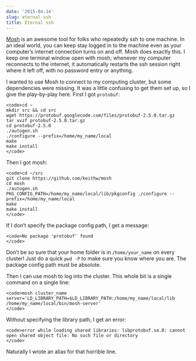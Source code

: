 ```yaml
---
date: '2015-04-14'
slug: eternal-ssh
title: Eternal ssh
---
```


[Mosh](https://mosh.mit.edu/) is an awesome tool for folks who repeatedly ssh to one machine. In an ideal world, you can keep stay logged in to the machine even as your computer's internet connection turns on and off. Mosh does exactly this. I keep one terminal window open with mosh; whenever my computer reconnects to the internet, it automatically restarts the ssh session right where it left off, with no password entry or anything.





I wanted to use Mosh to connect to my computing cluster, but some dependencies were missing. It was a little confusing to get them set up, so I give the play-by-play here. First I got `protobuf`:





    <code>cd ~
    mkdir src && cd src
    wget https://protobuf.googlecode.com/files/protobuf-2.5.0.tar.gz
    tar xvzf protobuf-2.5.0.tar.gz
    cd protobuf-2.5.0
    ./autogen.sh
    ./configure --prefix=/home/my_name/local
    make
    make install
    </code>





Then I got mosh:





    <code>cd ~/src
    git clone https://github.com/keithw/mosh
    cd mosh
    ./autogen.sh
    PKG_CONFIG_PATH=/home/my_name/local/lib/pkgconfig ./configure --prefix=/home/my_name/local
    make
    make install
    </code>





If I don't specify the package config path, I get a message:





    <code>No package 'protobuf' found
    </code>





Don't be so sure that your home folder is in `/home/your_name` on every cluster! Just do a quick `pwd -P` to make sure you know where you are. The package config path must be absolute.





Then I can use mosh to log into the cluster. This whole bit is a single command on a single line:





    <code>mosh cluster_name server='LD_LIBRARY_PATH=$LD_LIBRARY_PATH:/home/my_name/local/lib /home/my_name/local/bin/mosh-server'
    </code>





Without specifying the library path, I get an error:





    <code>error while loading shared libraries: libprotobuf.so.8: cannot open shared object file: No such file or directory
    </code>





Naturally I wrote an alias for that horrible line.